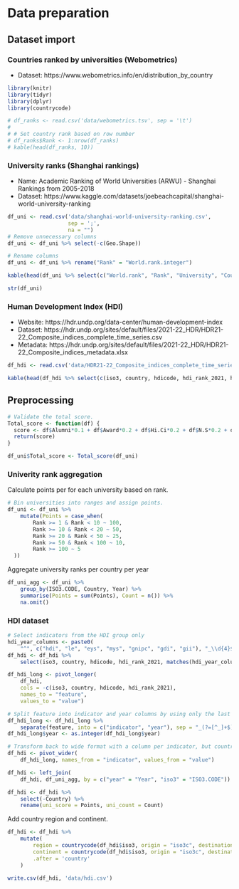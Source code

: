 # Data preparation

## Dataset import

### Countries ranked by universities (Webometrics)

- Dataset: https://www.webometrics.info/en/distribution_by_country


```r
library(knitr)
library(tidyr)
library(dplyr)
library(countrycode)
```

```r
# df_ranks <- read.csv('data/webometrics.tsv', sep = '\t')
#
# # Set country rank based on row number
# df_ranks$Rank <- 1:nrow(df_ranks)
# kable(head(df_ranks, 10))
```

### University ranks (Shanghai rankings)

- Name: Academic Ranking of World Universities (ARWU) - Shanghai Rankings from 2005-2018
- Dataset: https://www.kaggle.com/datasets/joebeachcapital/shanghai-world-university-ranking

```r
df_uni <- read.csv('data/shanghai-world-university-ranking.csv',
                   sep = ';',
                   na = "")
# Remove unnecessary columns
df_uni <- df_uni %>% select(-c(Geo.Shape))

# Rename columns
df_uni <- df_uni %>% rename("Rank" = "World.rank.integer")
```
```r
kable(head(df_uni %>% select(c("World.rank", "Rank", "University", "Country")), 10))
```
```r
str(df_uni)
```
### Human Development Index (HDI)

- Website: https://hdr.undp.org/data-center/human-development-index
- Dataset: https://hdr.undp.org/sites/default/files/2021-22_HDR/HDR21-22_Composite_indices_complete_time_series.csv
- Metadata: https://hdr.undp.org/sites/default/files/2021-22_HDR/HDR21-22_Composite_indices_metadata.xlsx

```r
df_hdi <- read.csv('data/HDR21-22_Composite_indices_complete_time_series.csv', sep = ',')
```

```r
kable(head(df_hdi %>% select(c(iso3, country, hdicode, hdi_rank_2021, hdi_2005, hdi_2018, le_2005, le_2018)), 10))
```
## Preprocessing

```r
# Validate the total score.
Total_score <- function(df) {
  score <- df$Alumni*0.1 + df$Award*0.2 + df$Hi.Ci*0.2 + df$N.S*0.2 + df$PUB*0.2 + df$PCP*0.1
  return(score)
}

df_uni$Total_score <- Total_score(df_uni)
```

### Univerity rank aggregation

Calculate points per for each university based on rank.
```r
# Bin universities into ranges and assign points.
df_uni <- df_uni %>%
    mutate(Points = case_when(
        Rank >= 1 & Rank < 10 ~ 100,
        Rank >= 10 & Rank < 20 ~ 50,
        Rank >= 20 & Rank < 50 ~ 25,
        Rank >= 50 & Rank < 100 ~ 10,
        Rank >= 100 ~ 5
  ))
```
Aggregate university ranks per country per year
```r
df_uni_agg <- df_uni %>%
    group_by(ISO3.CODE, Country, Year) %>%
    summarise(Points = sum(Points), Count = n()) %>%
    na.omit()
```

### HDI dataset

```r
# Select indicators from the HDI group only
hdi_year_columns <- paste0(
    "^", c("hdi", "le", "eys", "mys", "gnipc", "gdi", "gii"), "_\\d{4}$")
df_hdi <- df_hdi %>%
    select(iso3, country, hdicode, hdi_rank_2021, matches(hdi_year_columns))
```


```r
df_hdi_long <- pivot_longer(
    df_hdi,
    cols = -c(iso3, country, hdicode, hdi_rank_2021),
    names_to = "feature",
    values_to = "value")
```
```r
# Split feature into indicator and year columns by using only the last separator
df_hdi_long <- df_hdi_long %>%
    separate(feature, into = c("indicator", "year"), sep = "_(?=[^_]+$)", extra = "merge")
df_hdi_long$year <- as.integer(df_hdi_long$year)
```

```r
# Transform back to wide format with a column per indicator, but country and year as rows
df_hdi <- pivot_wider(
    df_hdi_long, names_from = "indicator", values_from = "value")
```
```r
df_hdi <- left_join(
    df_hdi, df_uni_agg, by = c("year" = "Year", "iso3" = "ISO3.CODE"))

df_hdi <- df_hdi %>%
    select(-Country) %>%
    rename(uni_score = Points, uni_count = Count)
```

Add country region and continent.

```r
df_hdi <- df_hdi %>%
    mutate(
        region = countrycode(df_hdi$iso3, origin = "iso3c", destination = "region"),
        continent = countrycode(df_hdi$iso3, origin = "iso3c", destination = "continent"),
        .after = 'country'
    )
```

```r
write.csv(df_hdi, 'data/hdi.csv')
```

